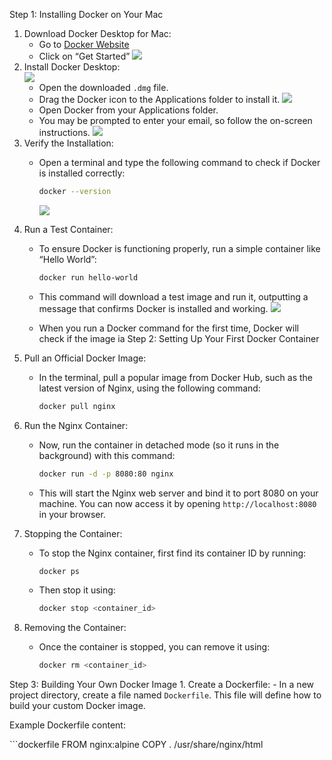 Step 1: Installing Docker on Your Mac

1. Download Docker Desktop for Mac: 
   - Go to [Docker Website](https://www.docker.com/)
   - Click on "Get Started"
   ![](assets/get_started.png)
   
2. Install Docker Desktop:  
   ![](assets/get_started2.png)
   - Open the downloaded `.dmg` file.
   - Drag the Docker icon to the Applications folder to install it.
   ![](assets/get_started3.png)
   - Open Docker from your Applications folder.
   - You may be prompted to enter your email, so follow the on-screen instructions.
   ![](assets/get_started4.png)

3. Verify the Installation:
   - Open a terminal and type the following command to check if Docker is installed correctly:
   
     ```bash
     docker --version
     ```
   ![](assets/get_started5.png)

4. Run a Test Container:
   - To ensure Docker is functioning properly, run a simple container like "Hello World":
   
     ```bash
     docker run hello-world
     ```
   - This command will download a test image and run it, outputting a message that confirms Docker is installed and working.
   ![](assets/get_started6.png)
   - When you run a Docker command for the first time, Docker will check if the image ia 
Step 2: Setting Up Your First Docker Container
1. Pull an Official Docker Image:
   - In the terminal, pull a popular image from Docker Hub, such as the latest version of Nginx, using the following command:
   
     ```bash
     docker pull nginx
     ```

2. Run the Nginx Container:
   - Now, run the container in detached mode (so it runs in the background) with this command:
   
     ```bash
     docker run -d -p 8080:80 nginx
     ```
   - This will start the Nginx web server and bind it to port 8080 on your machine. You can now access it by opening `http://localhost:8080` in your browser.

3. Stopping the Container:
   - To stop the Nginx container, first find its container ID by running:
   
     ```bash
     docker ps
     ```
   - Then stop it using:
   
     ```bash
     docker stop <container_id>
     ```

4. Removing the Container:
   - Once the container is stopped, you can remove it using:
   
     ```bash
     docker rm <container_id>
     ```

Step 3: Building Your Own Docker Image
1. Create a Dockerfile:
   - In a new project directory, create a file named `Dockerfile`. This file will define how to build your custom Docker image.
   
   Example Dockerfile content:
   
   ```dockerfile
   FROM nginx:alpine
   COPY . /usr/share/nginx/html
